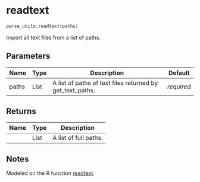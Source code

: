 # readtext { #pybiber.parse_utils.readtext }

```python
parse_utils.readtext(paths)
```

Import all text files from a list of paths.

## Parameters {.doc-section .doc-section-parameters}

| Name   | Type   | Description                                               | Default    |
|--------|--------|-----------------------------------------------------------|------------|
| paths  | List   | A list of paths of text files returned by get_text_paths. | _required_ |

## Returns {.doc-section .doc-section-returns}

| Name   | Type   | Description           |
|--------|--------|-----------------------|
|        | List   | A list of full paths. |

## Notes {.doc-section .doc-section-notes}

Modeled on the R function
[readtext](https://readtext.quanteda.io/articles/readtext_vignette.html).